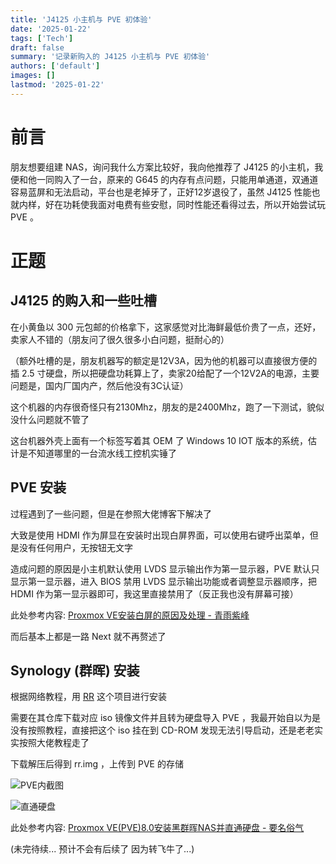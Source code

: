 ```yaml
---
title: 'J4125 小主机与 PVE 初体验'
date: '2025-01-22'
tags: ['Tech']
draft: false
summary: '记录新购入的 J4125 小主机与 PVE 初体验'
authors: ['default']
images: []
lastmod: '2025-01-22'
---
```


# 前言

朋友想要组建 NAS，询问我什么方案比较好，我向他推荐了 J4125 的小主机，我便和他一同购入了一台，原来的 G645 的内存有点问题，只能用单通道，双通道容易蓝屏和无法启动，平台也是老掉牙了，正好12岁退役了，虽然 J4125 性能也就内样，好在功耗使我面对电费有些安慰，同时性能还看得过去，所以开始尝试玩 PVE 。

# 正题

## J4125 的购入和一些吐槽

在小黄鱼以 300 元包邮的价格拿下，这家感觉对比海鲜最低价贵了一点，还好，卖家人不错的（朋友问了很久很多小白问题，挺耐心的）

（额外吐槽的是，朋友机器写的额定是12V3A，因为他的机器可以直接很方便的插 2.5 寸硬盘，所以把硬盘功耗算上了，卖家20给配了一个12V2A的电源，主要问题是，国内厂国内产，然后他没有3C认证）

这个机器的内存很奇怪只有2130Mhz，朋友的是2400Mhz，跑了一下测试，貌似没什么问题就不管了

这台机器外壳上面有一个标签写着其 OEM 了 Windows 10 IOT 版本的系统，估计是不知道哪里的一台流水线工控机实锤了

## PVE 安装

过程遇到了一些问题，但是在参照大佬博客下解决了

大致是使用 HDMI 作为屏显在安装时出现白屏界面，可以使用右键呼出菜单，但是没有任何用户，无按钮无文字

造成问题的原因是小主机默认使用 LVDS 显示输出作为第一显示器，PVE 默认只显示第一显示器，进入 BIOS 禁用 LVDS 显示输出功能或者调整显示器顺序，把 HDMI 作为第一显示器即可，我这里直接禁用了（反正我也没有屏幕可接）

此处参考内容: [Proxmox VE安装白屏的原因及处理 - 青雨紫峰](https://www.siso.tech/post/5)

而后基本上都是一路 Next 就不再赘述了

## Synology (群晖) 安装

根据网络教程，用 [RR](https://github.com/RROrg/rr) 这个项目进行安装

需要在其仓库下载对应 iso 镜像文件并且转为硬盘导入 PVE ，我最开始自以为是没有按照教程，直接把这个 iso 挂在到 CD-ROM 发现无法引导启动，还是老老实实按照大佬教程走了

下载解压后得到 rr.img ，上传到 PVE 的存储

![PVE内截图](/static/images/blog/202501/The_First_Time_For_PVE/image1.png)

![直通硬盘](/static/images/blog/202501/The_First_Time_For_PVE/image2.png)

此处参考内容: [Proxmox VE(PVE)8.0安装黑群晖NAS并直通硬盘 - 要名俗气](https://www.iminling.com/2024/pve-install-nas)

(未完待续... 预计不会有后续了 因为转飞牛了...)
